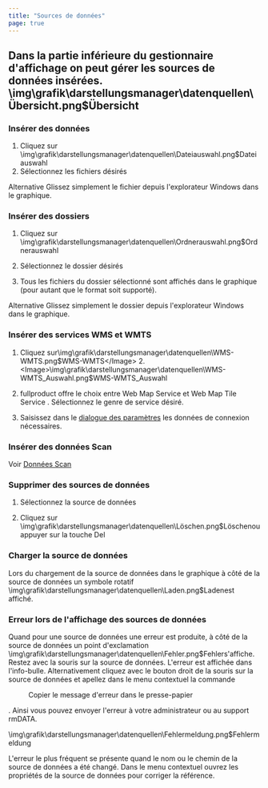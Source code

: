 ```yaml
---
title: "Sources de données"
page: true
---
```

## Dans la partie inf&#233;rieure du gestionnaire d&#39;affichage on peut g&#233;rer les sources de donn&#233;es ins&#233;r&#233;es.<Image>\img\grafik\darstellungsmanager\datenquellen\Übersicht.png$Übersicht</Image>

### Ins&#233;rer des donn&#233;es

1. Cliquez sur<Image>\img\grafik\darstellungsmanager\datenquellen\Dateiauswahl.png$Dateiauswahl</Image>
2. S&#233;lectionnez les fichiers d&#233;sir&#233;s 



Alternative
 Glissez simplement le fichier depuis l&#39;explorateur Windows dans le graphique.

### Ins&#233;rer des dossiers

1. Cliquez sur<Image>\img\grafik\darstellungsmanager\datenquellen\Ordnerauswahl.png$Ordnerauswahl</Image>
2. S&#233;lectionnez le dossier d&#233;sir&#233;s

3. Tous les fichiers du dossier s&#233;lectionn&#233; sont affich&#233;s dans le graphique (pour autant que le format soit support&#233;).



Alternative
 Glissez simplement le dossier depuis l&#39;explorateur Windows dans le graphique.

### Ins&#233;rer des services WMS et WMTS

1. Cliquez sur<Image>\img\grafik\darstellungsmanager\datenquellen\WMS-WMTS.png$WMS-WMTS</Image>
2.<Image>\img\grafik\darstellungsmanager\datenquellen\WMS-WMTS_Auswahl.png$WMS-WMTS_Auswahl</Image>
3. <Placeholder>fullproduct</Placeholder> offre le choix entre <Italic> Web Map Service </Italic>  et <Italic> Web Map Tile Service </Italic> . S&#233;lectionnez le genre de service d&#233;sir&#233;.

4. Saisissez dans le 
[dialogue des param&#232;tres](../../darstellungsmanager/datenquellen/wms-,wmts-dienste)
 les donn&#233;es de connexion n&#233;cessaires.





### Ins&#233;rer des donn&#233;es Scan
Voir [Donn&#233;es Scan](../../darstellungsmanager/datenquellen/scan-daten)


### Supprimer des sources de donn&#233;es

1. S&#233;lectionnez la source de donn&#233;es

2. Cliquez sur<Image>\img\grafik\darstellungsmanager\datenquellen\Löschen.png$Löschen</Image>ou appuyer sur la touche <Border>Del</Border> 



### Charger la source de donn&#233;es
Lors du chargement de la source de donn&#233;es dans le graphique &#224; c&#244;t&#233; de la source de donn&#233;es un symbole rotatif<Image>\img\grafik\darstellungsmanager\datenquellen\Laden.png$Laden</Image>est affich&#233;.

### Erreur lors de l&#39;affichage des sources de donn&#233;es
Quand pour une source de donn&#233;es une erreur est produite, &#224; c&#244;t&#233; de la source de donn&#233;es un point d&#39;exclamation<Image>\img\grafik\darstellungsmanager\datenquellen\Fehler.png$Fehler</Image>s&#39;affiche.
<Success>
Restez avec la souris sur la source de donn&#233;es. L&#39;erreur est affich&#233;e dans l&#39;info-bulle. Alternativement cliquez avec le bouton droit de la souris sur la source de donn&#233;es et apellez dans le menu contextuel la commande  <Menu>Copier le message d'erreur dans le presse-papier</Menu> . Ainsi vous pouvez envoyer l&#39;erreur &#224; votre administrateur ou au support rmDATA.

<Image>\img\grafik\darstellungsmanager\datenquellen\Fehlermeldung.png$Fehlermeldung</Image>
</Success>

<Success>
L&#39;erreur le plus fr&#233;quent se pr&#233;sente quand le nom ou le chemin de la source de donn&#233;es a &#233;t&#233; chang&#233;. Dans le menu contextuel ouvrez les propri&#233;t&#233;s de la source de donn&#233;es pour corriger la r&#233;f&#233;rence.
</Success>



